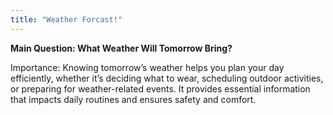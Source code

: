 ```yaml
---
title: "Weather Forcast!"
---
```


**Main Question: What Weather Will Tomorrow Bring?**

Importance: Knowing tomorrow's weather helps you plan your day efficiently, whether it's deciding what to wear, scheduling outdoor activities, or preparing for weather-related events. It provides essential information that impacts daily routines and ensures safety and comfort.
